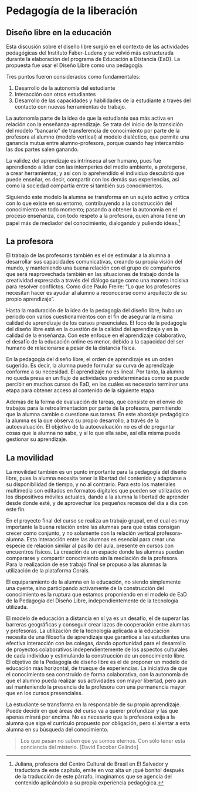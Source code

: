 # Pedagogía de la liberación
## Diseño libre en la educación
Esta discusión sobre el diseño libre surgió en el contexto de las actividades pedagógicas del Instituto Faber-Ludens y se volvió más estructurada durante la elaboración del programa de Educación a Distancia (EaD). La propuesta fue usar el Diseño Libre como una pedagogía.

Tres puntos fueron considerados como fundamentales:

1. Desarrollo de la autonomía del estudiante
2. Interacción con otros estudiantes
3. Desarrollo de las capacidades y habilidades de la estudiante a través del contacto con nuevas herramientas de trabajo.

La autonomía parte de la idea de que la estudiante sea más activa en relación con la enseñanza-aprendizaje. Se trata del inicio de la transición del modelo “bancario” de transferencia de conocimiento por parte de la profesora al alumno (modelo vertical) al modelo dialéctico, que permite una ganancia mutua entre alumno-profesora, porque cuando hay intercambio las dos partes salen ganando.

La validez del aprendizaje es intrínseca al ser humano, pues fue aprendiendo a lidiar con las intemperies del medio ambiente, a protegerse, a crear herramientas, y así con lo aprehendido el individuo descubrió que puede enseñar, es decir, compartir con los demás sus experiencias, así como la sociedad compartía entre sí también sus conocimientos.

Siguiendo este modelo la alumna se transforma en un sujeto activo y crítica con lo que existe en su entorno, contribuyendo a la construcción del conocimiento en todo momento; pasando a obtener la autonomía en el proceso enseñanza, con todo respeto a la profesora, quien ahora tiene un papel más de mediador del conocimiento, dialogando y puliendo ideas.^[Juliana, profesora del Centro Cultural de Brasil en El Salvador y traductora de este capítulo, emite en voz alta un ¡qué bonito! después de la traducción de este párrafo, imaginamos que se agencia del contenido aplicándolo a su propia experiencia pedagógica.]

## La profesora

El trabajo de las profesoras también es el de estimular a la alumna a desarrollar sus capacidades comunicativas, creando su propia visión del mundo, y manteniendo una buena relación con el grupo de compañeros que será reaprovechada también en las situaciones de trabajo donde la creatividad expresada a través del diálogo surge como una manera incisiva para resolver conflictos. Como dice Paulo Freire: “Lo que los profesores necesitan hacer es ayudar al alumno a reconocerse como arquitecto de su propio aprendizaje”.

Hasta la maduración de la idea de la pedagogía del diseño libre, hubo un periodo con varios cuestionamientos con el fin de asegurar la misma calidad de aprendizaje de los cursos presenciales. El foco de la pedagogía del diseño libre está en la cuestión de la calidad del aprendizaje y en la calidad de la enseñanza. Con este enfoque en el aprendizaje colaborativo, el desafío de la educación online es menor, debido a la capacidad del ser humano de relacionarse a pesar de la distancia física.

En la pedagogía del diseño libre, el orden de aprendizaje es un orden sugerido. Es decir, la alumna puede formular su curva de aprendizaje conforme a su necesidad. El aprendizaje no es lineal. Por tanto, la alumna no queda presa en un flujo de actividades predeterminadas como se puede percibir en muchos cursos de EaD, en los cuáles es necesario terminar una etapa para obtener acceso al contenido de la siguiente etapa.

Además de la forma de evaluación de tareas, que consiste en el envío de trabajos para la retroalimentación por parte de la profesora, permitiendo que la alumna cambie o cuestione sus tareas. En este abordaje pedagógico la alumna es la que observa su propio desarrollo, a través de la autoevaluación. El objetivo de la autoevaluación no es el de preguntar cosas que la alumna no sabe, y sí lo que ella sabe, así ella misma puede gestionar su aprendizaje.

## La movilidad

La movilidad también es un punto importante para la pedagogía del diseño libre, pues la alumna necesita tener la libertad del contenido y adaptarse a su disponibilidad de tiempo, y no al contrario. Para esto los materiales multimedia son editados en formatos digitales que pueden ser utilizados en los dispositivos móviles actuales, dando a la alumna la libertad de aprender desde donde esté, y de aprovechar los pequeños recesos del día a día con este fin.

En el proyecto final del curso se realiza un trabajo grupal, en el cual es muy importante la buena relación entre las alumnas para que estas consigan crecer como conjunto, y no solamente con la relación vertical profesora-alumna. Esta interacción entre las alumnas es esencial para crear una especie de relación similar al pasillo del aula, presente en cursos con encuentros físicos. La creación de un espacio donde las alumnas puedan compararse y compartir conocimiento sin la mediación de la profesora. Para la realización de ese trabajo final se propuso a las alumnas la utilización de la plataforma Corais.

El equiparamiento de la alumna en la educación, no siendo simplemente una oyente, sino participando activamente de la construcción del conocimiento es la ruptura que estamos proponiendo en el modelo de EaD de la Pedagogía del Diseño Libre, independientemente de la tecnología utilizada.

El modelo de educación a distancia en sí ya es un desafío, el de superar las barreras geográficas y conseguir crear lazos de cooperación entre alumnas y profesoras. La utilización de la tecnología aplicada a la educación necesita de una filosofía de aprendizaje que garantice a las estudiantes una efectiva interacción con las colegas, dando oportunidad para el desarrollo de proyectos colaborativos independientemente de los aspectos culturales de cada individuo y estimulando la construcción de un conocimiento libre. El objetivo de la Pedagogía de diseño libre es el de proponer un modelo de educación más horizontal, de trueque de experiencias. La iniciativa de que el conocimiento sea construido de forma colaborativa, con la autonomía de que el alumno pueda realizar sus actividades con mayor libertad, pero aun así manteniendo la presencia de la profesora con una permanencia mayor que en los cursos presenciales.

La estudiante se transforma en la responsable de su propio aprendizaje. Puede decidir en qué áreas del curso va a querer profundizar y las que apenas mirará por encima. No es necesario que la profesora exija a la alumna que siga el currículo propuesto por obligación, pero sí alentar a esta alumna en su búsqueda del conocimiento.

> Los que pasan no saben
> que ya somos eternos.
> Con sólo tener esta
> conciencia del misterio.
[David Escobar Galindo]